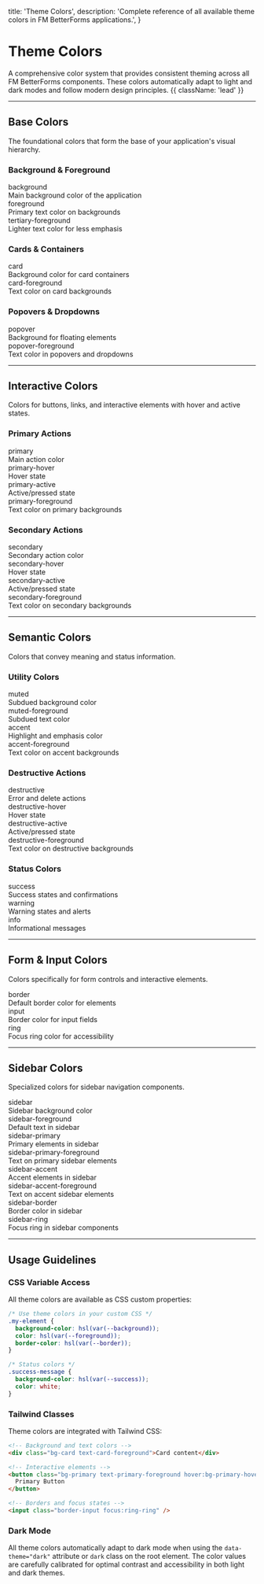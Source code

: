   title: 'Theme Colors',
  description:
    'Complete reference of all available theme colors in FM BetterForms applications.',
}

# Theme Colors

A comprehensive color system that provides consistent theming across all FM BetterForms components. These colors automatically adapt to light and dark modes and follow modern design principles. {{ className: 'lead' }}

---

## Base Colors

The foundational colors that form the base of your application's visual hierarchy.

### Background & Foreground

<div className="grid grid-cols-1 md:grid-cols-2 gap-4 not-prose mb-6">
  <div className="p-4 rounded-lg border bg-background">
    <div className="font-mono text-sm text-muted-foreground mb-2">background</div>
    <div className="text-sm">Main background color of the application</div>
  </div>
  <div className="p-4 rounded-lg border bg-card">
    <div className="font-mono text-sm text-muted-foreground mb-2">foreground</div>
    <div className="text-sm">Primary text color on backgrounds</div>
  </div>
  <div className="p-4 rounded-lg border bg-card">
    <div className="font-mono text-sm text-muted-foreground mb-2">tertiary-foreground</div>
    <div className="text-sm">Lighter text color for less emphasis</div>
  </div>
</div>

### Cards & Containers

<div className="grid grid-cols-1 md:grid-cols-2 gap-4 not-prose mb-6">
  <div className="p-4 rounded-lg border bg-card">
    <div className="font-mono text-sm text-muted-foreground mb-2">card</div>
    <div className="text-sm">Background color for card containers</div>
  </div>
  <div className="p-4 rounded-lg border bg-card">
    <div className="font-mono text-sm text-muted-foreground mb-2">card-foreground</div>
    <div className="text-sm">Text color on card backgrounds</div>
  </div>
</div>

### Popovers & Dropdowns

<div className="grid grid-cols-1 md:grid-cols-2 gap-4 not-prose mb-6">
  <div className="p-4 rounded-lg border bg-popover">
    <div className="font-mono text-sm text-muted-foreground mb-2">popover</div>
    <div className="text-sm">Background for floating elements</div>
  </div>
  <div className="p-4 rounded-lg border bg-popover">
    <div className="font-mono text-sm text-muted-foreground mb-2">popover-foreground</div>
    <div className="text-sm">Text color in popovers and dropdowns</div>
  </div>
</div>

---

## Interactive Colors

Colors for buttons, links, and interactive elements with hover and active states.

### Primary Actions

<div className="grid grid-cols-1 md:grid-cols-3 gap-4 not-prose mb-6">
  <div className="p-4 rounded-lg bg-primary text-primary-foreground">
    <div className="font-mono text-sm opacity-90 mb-2">primary</div>
    <div className="text-sm">Main action color</div>
  </div>
  <div className="p-4 rounded-lg bg-primary/90 text-primary-foreground">
    <div className="font-mono text-sm opacity-90 mb-2">primary-hover</div>
    <div className="text-sm">Hover state</div>
  </div>
  <div className="p-4 rounded-lg bg-primary/80 text-primary-foreground">
    <div className="font-mono text-sm opacity-90 mb-2">primary-active</div>
    <div className="text-sm">Active/pressed state</div>
  </div>
  <div className="p-4 rounded-lg border bg-card col-span-full">
    <div className="font-mono text-sm text-muted-foreground mb-2">primary-foreground</div>
    <div className="text-sm">Text color on primary backgrounds</div>
  </div>
</div>

### Secondary Actions

<div className="grid grid-cols-1 md:grid-cols-3 gap-4 not-prose mb-6">
  <div className="p-4 rounded-lg bg-secondary text-secondary-foreground">
    <div className="font-mono text-sm text-muted-foreground mb-2">secondary</div>
    <div className="text-sm">Secondary action color</div>
  </div>
  <div className="p-4 rounded-lg bg-secondary/80 text-secondary-foreground">
    <div className="font-mono text-sm text-muted-foreground mb-2">secondary-hover</div>
    <div className="text-sm">Hover state</div>
  </div>
  <div className="p-4 rounded-lg bg-secondary/60 text-secondary-foreground">
    <div className="font-mono text-sm text-muted-foreground mb-2">secondary-active</div>
    <div className="text-sm">Active/pressed state</div>
  </div>
  <div className="p-4 rounded-lg border bg-card col-span-full">
    <div className="font-mono text-sm text-muted-foreground mb-2">secondary-foreground</div>
    <div className="text-sm">Text color on secondary backgrounds</div>
  </div>
</div>

---

## Semantic Colors

Colors that convey meaning and status information.

### Utility Colors

<div className="grid grid-cols-1 md:grid-cols-2 gap-4 not-prose mb-6">
  <div className="p-4 rounded-lg bg-muted text-muted-foreground">
    <div className="font-mono text-sm opacity-75 mb-2">muted</div>
    <div className="text-sm">Subdued background color</div>
  </div>
  <div className="p-4 rounded-lg border bg-card">
    <div className="font-mono text-sm text-muted-foreground mb-2">muted-foreground</div>
    <div className="text-sm">Subdued text color</div>
  </div>
  <div className="p-4 rounded-lg bg-accent text-accent-foreground">
    <div className="font-mono text-sm opacity-90 mb-2">accent</div>
    <div className="text-sm">Highlight and emphasis color</div>
  </div>
  <div className="p-4 rounded-lg border bg-card">
    <div className="font-mono text-sm text-muted-foreground mb-2">accent-foreground</div>
    <div className="text-sm">Text color on accent backgrounds</div>
  </div>
</div>

### Destructive Actions

<div className="grid grid-cols-1 md:grid-cols-3 gap-4 not-prose mb-6">
  <div className="p-4 rounded-lg bg-destructive text-destructive-foreground">
    <div className="font-mono text-sm opacity-90 mb-2">destructive</div>
    <div className="text-sm">Error and delete actions</div>
  </div>
  <div className="p-4 rounded-lg bg-destructive/90 text-destructive-foreground">
    <div className="font-mono text-sm opacity-90 mb-2">destructive-hover</div>
    <div className="text-sm">Hover state</div>
  </div>
  <div className="p-4 rounded-lg bg-destructive/80 text-destructive-foreground">
    <div className="font-mono text-sm opacity-90 mb-2">destructive-active</div>
    <div className="text-sm">Active/pressed state</div>
  </div>
  <div className="p-4 rounded-lg border bg-card col-span-full">
    <div className="font-mono text-sm text-muted-foreground mb-2">destructive-foreground</div>
    <div className="text-sm">Text color on destructive backgrounds</div>
  </div>
</div>

### Status Colors

<div className="grid grid-cols-1 md:grid-cols-3 gap-4 not-prose mb-6">
  <div className="p-4 rounded-lg bg-green-500 text-white">
    <div className="font-mono text-sm opacity-90 mb-2">success</div>
    <div className="text-sm">Success states and confirmations</div>
  </div>
  <div className="p-4 rounded-lg bg-yellow-500 text-white">
    <div className="font-mono text-sm opacity-90 mb-2">warning</div>
    <div className="text-sm">Warning states and alerts</div>
  </div>
  <div className="p-4 rounded-lg bg-blue-500 text-white">
    <div className="font-mono text-sm opacity-90 mb-2">info</div>
    <div className="text-sm">Informational messages</div>
  </div>
</div>

---

## Form & Input Colors

Colors specifically for form controls and interactive elements.

<div className="grid grid-cols-1 md:grid-cols-3 gap-4 not-prose mb-6">
  <div className="p-4 rounded-lg border-2 border-border bg-card">
    <div className="font-mono text-sm text-muted-foreground mb-2">border</div>
    <div className="text-sm">Default border color for elements</div>
  </div>
  <div className="p-4 rounded-lg border-2 border-input bg-card">
    <div className="font-mono text-sm text-muted-foreground mb-2">input</div>
    <div className="text-sm">Border color for input fields</div>
  </div>
  <div className="p-4 rounded-lg border-2 border-ring bg-card ring-2 ring-ring ring-offset-2">
    <div className="font-mono text-sm text-muted-foreground mb-2">ring</div>
    <div className="text-sm">Focus ring color for accessibility</div>
  </div>
</div>

---

## Sidebar Colors

Specialized colors for sidebar navigation components.

<div className="grid grid-cols-1 md:grid-cols-2 gap-4 not-prose mb-6">
  <div className="p-4 rounded-lg bg-zinc-100 dark:bg-zinc-900">
    <div className="font-mono text-sm text-muted-foreground mb-2">sidebar</div>
    <div className="text-sm">Sidebar background color</div>
  </div>
  <div className="p-4 rounded-lg bg-zinc-100 dark:bg-zinc-900">
    <div className="font-mono text-sm text-muted-foreground mb-2">sidebar-foreground</div>
    <div className="text-sm">Default text in sidebar</div>
  </div>
  <div className="p-4 rounded-lg bg-primary text-primary-foreground">
    <div className="font-mono text-sm opacity-90 mb-2">sidebar-primary</div>
    <div className="text-sm">Primary elements in sidebar</div>
  </div>
  <div className="p-4 rounded-lg bg-primary text-primary-foreground">
    <div className="font-mono text-sm opacity-90 mb-2">sidebar-primary-foreground</div>
    <div className="text-sm">Text on primary sidebar elements</div>
  </div>
  <div className="p-4 rounded-lg bg-accent text-accent-foreground">
    <div className="font-mono text-sm opacity-90 mb-2">sidebar-accent</div>
    <div className="text-sm">Accent elements in sidebar</div>
  </div>
  <div className="p-4 rounded-lg bg-accent text-accent-foreground">
    <div className="font-mono text-sm opacity-90 mb-2">sidebar-accent-foreground</div>
    <div className="text-sm">Text on accent sidebar elements</div>
  </div>
  <div className="p-4 rounded-lg border-2 border-zinc-200 dark:border-zinc-700 bg-card">
    <div className="font-mono text-sm text-muted-foreground mb-2">sidebar-border</div>
    <div className="text-sm">Border color in sidebar</div>
  </div>
  <div className="p-4 rounded-lg border-2 border-ring bg-card ring-2 ring-ring ring-offset-2">
    <div className="font-mono text-sm text-muted-foreground mb-2">sidebar-ring</div>
    <div className="text-sm">Focus ring in sidebar components</div>
  </div>
</div>

---

## Usage Guidelines

### CSS Variable Access

All theme colors are available as CSS custom properties:

```css
/* Use theme colors in your custom CSS */
.my-element {
  background-color: hsl(var(--background));
  color: hsl(var(--foreground));
  border-color: hsl(var(--border));
}

/* Status colors */
.success-message {
  background-color: hsl(var(--success));
  color: white;
}
```

### Tailwind Classes

Theme colors are integrated with Tailwind CSS:

```html
<!-- Background and text colors -->
<div class="bg-card text-card-foreground">Card content</div>

<!-- Interactive elements -->
<button class="bg-primary text-primary-foreground hover:bg-primary-hover">
  Primary Button
</button>

<!-- Borders and focus states -->
<input class="border-input focus:ring-ring" />
```

### Dark Mode

All theme colors automatically adapt to dark mode when using the `data-theme="dark"` attribute or `dark` class on the root element. The color values are carefully calibrated for optimal contrast and accessibility in both light and dark themes.